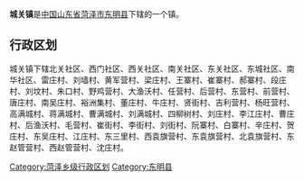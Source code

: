 '''城关镇'''是[[中华人民共和国|中国]][[山东省|山东省]][[菏泽市|菏泽市]][[东明县|东明县]]下辖的一个镇。

== 行政区划 ==

城关镇下辖北关社区、西门社区、西关社区、南关社区、东关社区、东城社区、南华社区、雷庄村、刘墙村、黄军营村、梁庄村、王寨村、崔寨村、郝寨村、段庄村、刘坟村、朱口村、野鸡营村、大渔沃村、任营村、后营村、东营村、前营村、唐庄村、南吴庄村、裕洲集村、董庄村、牛庄村、贤街村、吉利营村、杨旺营村、高满城村、蒋满城村、曹满城村、刘满城村、四柳树村、刘庄村、李江庄村、曹庄村、后渔沃村、毛营村、崔街村、李街村、刘街村、阮寨村、白寨村、辛庄村、贺庄村、东吴庄村、江庄村、东三里村、西袁旗营村、东袁旗营村、北袁旗营村、东赵管营村、西赵管营村、沈庄村。

{{山东小作品}}
{{东明县行政区划}}

[[Category:菏泽乡级行政区划|Category:菏泽乡级行政区划]]
[[Category:东明县|Category:东明县]]